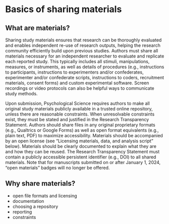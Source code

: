 # Basics of sharing materials

## What are materials?

Sharing study materials ensures that research can be thoroughly evaluated and enables independent re-use of research outputs, helping the research community efficiently build upon previous studies. Authors must share all materials necessary for an independent researcher to evaluate and replicate each reported study. This typically includes all stimuli, manipulations, measures, or instruments, as well as details of procedures (e.g., instructions to participants, instructions to experimenters and/or confederates, experimenter and/or confederate scripts, instructions to coders, recruitment materials, consent forms) and custom experimental software. Screen recordings or video protocols can also be helpful ways to communicate study methods.

Upon submission, Psychological Science requires authors to make all original study materials publicly available in a trusted online repository, unless there are reasonable constraints. When unresolvable constraints exist, they must be stated and justified in the Research Transparency Statement. Authors should share files in any original proprietary formats (e.g., Qualtrics or Google Forms) as well as open format equivalents (e.g., plain text, PDF) to maximize accessibility. Materials should be accompanied by an open license (see “Licensing materials, data, and analysis script” below). Materials should be clearly documented to explain what they are and how they can be reused. The Research Transparency Statement must contain a publicly accessible persistent identifier (e.g., DOI) to all shared materials. Note that for manuscripts submitted on or after January 1, 2024, “open materials” badges will no longer be offered.

## Why share materials?

* open file formats and licensing
* documentation
* choosing a repository
* reporting
* constraints